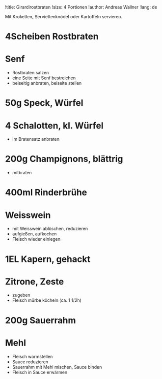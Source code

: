 !title: Girardirostbraten
!size: 4 Portionen
!author: Andreas Wallner
!lang: de

Mit Kroketten, Serviettenknödel oder Kartoffeln servieren.

# 4Scheiben Rostbraten
# Senf
* Rostbraten salzen
* eine Seite mit Senf bestreichen
* beiseitig anbraten, beiseite stellen

# 50g Speck, Würfel
# 4 Schalotten, kl. Würfel
* im Bratensatz anbraten

# 200g Champignons, blättrig
* mitbraten

# 400ml Rinderbrühe
# Weisswein
* mit Weisswein ablöschen, reduzieren
* aufgießen, aufkochen
* Fleisch wieder einlegen

# 1EL Kapern, gehackt
# Zitrone, Zeste
* zugeben
* Fleisch mürbe köcheln (ca. 1 1/2h)

# 200g Sauerrahm
# Mehl
* Fleisch warmstellen
* Sauce reduzieren
* Sauerrahm mit Mehl mischen, Sauce binden
* Fleisch in Sauce erwärmen